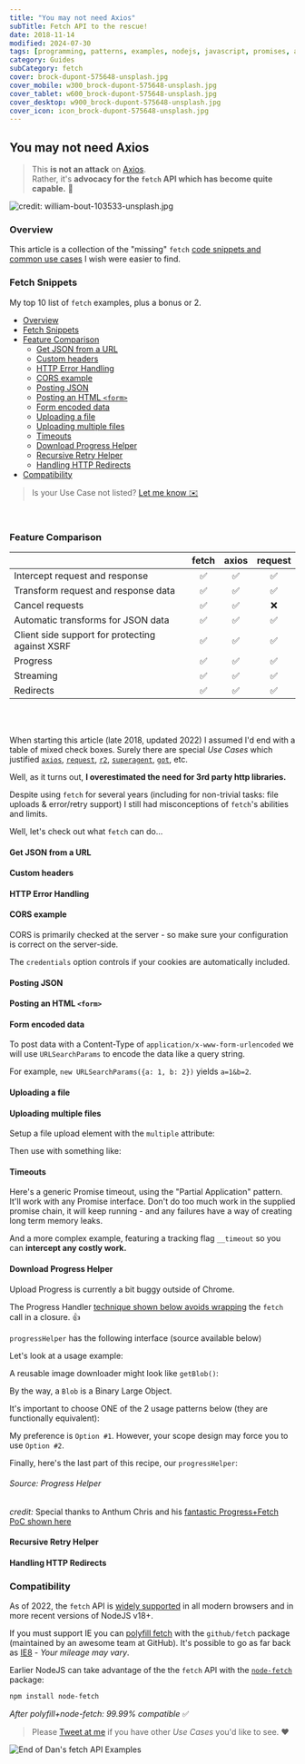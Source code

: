 ```yaml
---
title: "You may not need Axios"
subTitle: Fetch API to the rescue!
date: 2018-11-14
modified: 2024-07-30
tags: [programming, patterns, examples, nodejs, javascript, promises, axios, fetch]
category: Guides
subCategory: fetch
cover: brock-dupont-575648-unsplash.jpg
cover_mobile: w300_brock-dupont-575648-unsplash.jpg
cover_tablet: w600_brock-dupont-575648-unsplash.jpg
cover_desktop: w900_brock-dupont-575648-unsplash.jpg
cover_icon: icon_brock-dupont-575648-unsplash.jpg
---
```




## You may not need Axios

> This **is not an attack** on [Axios](https://www.npmjs.com/package/axios). <br />
> Rather, it's **advocacy for the `fetch` API which has become quite capable.** 🦄

![credit: william-bout-103533-unsplash.jpg](william-bout-103533-unsplash.jpg)


### Overview

This article is a collection of the "missing" `fetch` [code snippets and common use cases](#fetch-examples) I wish were easier to find.

### Fetch Snippets

My top 10 list of `fetch` examples, plus a bonus or 2.

- [Overview](#overview)
- [Fetch Snippets](#fetch-snippets)
- [Feature Comparison](#feature-comparison)
  - [Get JSON from a URL](#get-json-from-a-url)
  - [Custom headers](#custom-headers)
  - [HTTP Error Handling](#http-error-handling)
  - [CORS example](#cors-example)
  - [Posting JSON](#posting-json)
  - [Posting an HTML `<form>`](#posting-an-html-form)
  - [Form encoded data](#form-encoded-data)
  - [Uploading a file](#uploading-a-file)
  - [Uploading multiple files](#uploading-multiple-files)
  - [Timeouts](#timeouts)
  - [Download Progress Helper](#download-progress-helper)
  - [Recursive Retry Helper](#recursive-retry-helper)
  - [Handling HTTP Redirects](#handling-http-redirects)
- [Compatibility](#compatibility)

> Is your Use Case not listed? [Let me know ✉️](/contact/)

<br />

### Feature Comparison

|                                                 | fetch    | axios    | request |
|-------------------------------------------------|:--------:|:--------:|:-------:|
| Intercept request and response                  |✅        |✅         |✅       |
| Transform request and response data             |✅        |✅         |✅       |
| Cancel requests                                 |✅        |✅         |❌       |
| Automatic transforms for JSON data              |✅        |✅         |✅       |
| Client side support for protecting against XSRF |✅        |✅         |✅       |
| Progress                                        |✅        |✅         |✅       |
| Streaming                                       |✅        |✅         |✅       |
| Redirects                                       |✅        |✅         |✅       |

<br /><br />

When starting this article (late 2018, updated 2022) I assumed I'd end with a table of mixed check boxes. Surely there are special _Use Cases_ which justified [`axios`](https://www.npmjs.com/package/axios), [`request`](https://www.npmjs.com/package/request), [`r2`](https://www.npmjs.com/package/r2), [`superagent`](https://www.npmjs.com/package/superagent), [`got`](https://www.npmjs.com/package/got), etc.

Well, as it turns out, **I overestimated the need for 3rd party http libraries.**

Despite using `fetch` for several years (including for non-trivial tasks: file uploads & error/retry support) I still had misconceptions of `fetch`'s abilities and limits.

Well, let's check out what `fetch` can do...

#### Get JSON from a URL

<Gist path='justsml/de941bd61cc86e30beedbb8a3a646f81'></Gist>

#### Custom headers

<Gist path='justsml/fca7cd72ec1ebc07d994eac13a665ddf' />

#### HTTP Error Handling

<Gist path='justsml/81919a72897ebc503c6b34a556a9bde2' />

#### CORS example

CORS is primarily checked at the server - so make sure your configuration is correct on the server-side.

The `credentials` option controls if your cookies are automatically included.

<Gist path='justsml/3ddd9ed8705f48cdf45d313d1e57aa2a' />

#### Posting JSON

<Gist path='justsml/13915347d6c8413c73f4bd7240c68e51' />

#### Posting an HTML `<form>`

<Gist path='justsml/ef2e356bec0ef7c6e528d84a5f75ba7e' />

#### Form encoded data

To post data with a Content-Type of `application/x-www-form-urlencoded` we will use `URLSearchParams` to encode the data like a query string.

For example, `new URLSearchParams({a: 1, b: 2})` yields `a=1&b=2`.

<Gist path='justsml/716c4534ef4afb22f65d4fc4367c7136' />

#### Uploading a file

<Gist path='justsml/301f22aa37df565ba3051bd5f95b4df1' />


#### Uploading multiple files

Setup a file upload element with the `multiple` attribute:

<Gist path='justsml/37836357041d8ca4d1b32e12638cb0ba' />

Then use with something like:

<Gist path='justsml/d17f50c36a5ddb70f584c0aa6de94237' />

#### Timeouts

Here's a generic Promise timeout, using the "Partial Application" pattern. It'll work with any Promise interface. Don't do too much work in the supplied promise chain, it will keep running - and any failures have a way of creating long term memory leaks.

<Gist path='justsml/f93b2ef6457b3e52eb995831b67cab85' />

And a more complex example, featuring a tracking flag `__timeout` so you can **intercept any costly work.**

<Gist path='justsml/5e492db8997a4f7e22e61b7486cbf273' />

#### Download Progress Helper

Upload Progress is currently a bit buggy outside of Chrome.

The Progress Handler [technique shown below avoids wrapping](#source-progress-helper) the `fetch` call in a closure. 👍

`progressHelper` has the following interface (source available below)

<Gist path='justsml/db5ccc55ffb93c75e04e014d1f553cfb' />

Let's look at a usage example:

<Gist path='justsml/9bec219590ff50688972c1caff67c14b' />

A reusable image downloader might look like `getBlob()`:

<Gist path='justsml/bef2dd7e630eb7642beb3e2be29489b2' />

By the way, a `Blob` is a Binary Large Object.

It's important to choose ONE of the 2 usage patterns below (they are functionally equivalent):

<Gist path='justsml/6ad9e37a96ad1f3a75ca509038510a5b' />

My preference is `Option #1`. However, your scope design may force you to use `Option #2`.

Finally, here's the last part of this recipe, our `progressHelper`:

###### Source: Progress Helper

<Gist path='justsml/a8ffd810fc7e5a5295dfc898302ddbfc' />

_credit:_ Special thanks to Anthum Chris and his [fantastic Progress+Fetch PoC shown here](https://github.com/AnthumChris/fetch-progress-indicators)

#### Recursive Retry Helper

<Gist path='justsml/7e52521a0af50fa590be57d5b4593120' />

#### Handling HTTP Redirects

<Gist path='justsml/3dd0a799ada8da7cd15943ff254266de' />

### Compatibility

As of 2022, the `fetch` API is [widely supported](https://caniuse.com/#feat=fetch) in all modern browsers and in more recent versions of NodeJS v18+.

If you must support IE you can [polyfill fetch](https://github.com/github/fetch#browser-support) with the `github/fetch` package (maintained by an awesome team at GitHub). It's possible to go as far back as [IE8](https://github.com/camsong/fetch-ie8) - _Your mileage may vary_.

Earlier NodeJS can take advantage of the the `fetch` API with the [`node-fetch`](https://www.npmjs.com/package/node-fetch) package:

```sh
npm install node-fetch
```

_After polyfill+node-fetch: 99.99% compatible_ ✅


> Please [Tweet at me](https://twitter.com/justsml) if you have other _Use Cases_ you'd like to see. ❤️

![End of Dan's fetch API Examples](jonas-vincent-2717-unsplash.jpg "End of Dan's fetch API Examples")

